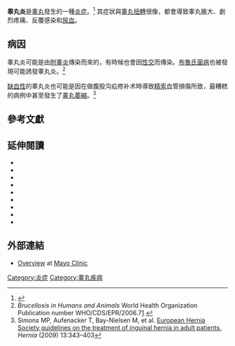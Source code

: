 {{medical}}
{{Infobox disease
 | Name           = 睾丸炎
 | Image          =
 | Caption        =
 | DiseasesDB     = 4342
 | ICD10          = {{ICD10|N|45||n|40}}
 | ICD9           = {{ICD9|604}}
 | ICDO           =
 | OMIM           =
 | MedlinePlus    = 001280
 | eMedicineSubj  = emerg
 | eMedicineTopic = 344
 | MeshID         = D009920
}}
'''睾丸炎'''是[[睾丸|睾丸]]發生的一種[[炎症|炎症]]。<ref>{{DorlandsDict|six/000075643|orchitis}}</ref> 其症狀與[[睾丸扭轉|睾丸扭轉]]很像，都會導致睾丸脹大、劇烈疼痛、反覆感染和[[尿血|尿血]]。

==病因==
睾丸炎可能是由[[附睾炎|附睾炎]]傳染而來的，有時候也會因[[性交|性交]]而傳染。[[布魯氏菌病|布魯氏菌病]]也被發現可能誘發睾丸炎。<ref>''Brucellosis in Humans and Animals'' World Health Organization Publication number WHO/CDS/EPR/2006.7[http://www.who.int/csr/resources/publications/Brucellosis.pdf] {{Wayback|url=http://www.who.int/csr/resources/publications/Brucellosis.pdf |date=20201029174955 }}</ref>

[[缺血性|缺血性]]的睾丸炎也可能是因在做腹股沟疝修补术時導致[[精索|精索]]血管損傷所致，最糟糕的病例中甚至發生了[[睾丸萎縮|睾丸萎縮]]。<ref>Simons MP, Aufenacker T, Bay-Nielsen M, et al. [http://www.ncbi.nlm.nih.gov/pmc/articles/PMC2719730/?tool=pubmed European Hernia Society guidelines on the treatment of inguinal hernia in adult patients.] ''Hernia'' (2009) 13:343–403</ref>

==參考文獻==
{{reflist}}

==延伸閱讀==
{{refbegin|2}}
*{{cite journal  |vauthors=Lefort C, Thoumas D, Badachi Y, etal |date=July 2001 |title=Orchites ischémiques: À propos de 5 cas diagnostiqués en écho-Doppler couleur |trans_title=Ischemic orchiditis: review of 5 cases diagnosed by color Doppler ultrasonography |language=fr |journal=Journal De Radiologie |volume=82 |issue=7 |pages=839–42 |pmid=11507447 |id={{INIST|1080037}} |url=http://www.masson.fr/masson/MDOI-JR-07-2001-82-07-0221-0363-101019-ART4}}
*{{cite journal |vauthors=Chung JJ, Kim MJ, Lee T, Yoo HS, Lee JT |date=September 1997 |title=Sonographic findings in tuberculous epididymitis and epididymo-orchitis |url=https://archive.org/details/sim_journal-of-clinical-ultrasound_1997-09_25_7/page/390 |journal=Journal of Clinical Ultrasound |volume=25 |issue=7 |pages=390–4 |pmid=9282805 |doi=10.1002/(SICI)1097-0096(199709)25:7<390::AID-JCU7>3.0.CO;2-5}}
*{{cite journal |vauthors=Fong Y, Wantz GE |date=May 1992 |title=Prevention of ischemic orchitis during inguinal hernioplasty |journal=Surgery, Gynecology & Obstetrics |volume=174 |issue=5 |pages=399–402 |pmid=1570618}}
*{{cite journal |vauthors=Beard CM, Benson RC, Kelalis PP, Elveback LR, Kurland LT |date=January 1977 |title=The incidence and outcome of mumps orchitis in Rochester, Minnesota, 1935 to 1974 |journal=Mayo Clinic Proceedings |volume=52 |issue=1 |pages=3–7 |pmid=609284}}
*{{cite journal |vauthors=Bigazzi PE, Kosuda LL, Hsu KC, Andres GA |date=February 1976 |title=Immune complex orchitis in vasectomized rabbits |journal=The Journal of Experimental Medicine |volume=143 |issue=2 |pages=382–404  |pmid=129498 |pmc=2190126 |url=http://jem.rupress.org/cgi/pmidlookup?view=long&pmid=129498 |doi=10.1084/jem.143.2.382}}
*{{cite journal |vauthors=Lynch VP, Eakins D, Morrison E |date=August 1968 |title=Granulomatous orchitis |journal=British Journal of Urology |volume=40 |issue=4 |pages=451–8 |pmid=5678169 |doi=10.1111/j.1464-410X.1968.tb11832.x}}
*{{cite journal |author=Dreyfuss W |date=April 1954 |title=Acute granulomatous orchiditis |journal=The Journal of Urology |volume=71 |issue=4 |pages=483–7 |pmid=13152871}}
*{{cite journal |author=Lambert B |year=1951 |title=The frequency of mumps and of mumps orchitis and the consequences for sexuality and fertility |journal=Acta Genetica Et Statistica Medica |volume=2 |issue=Suppl. 1 |pages=1–166 |pmid=15444009}}
*{{cite journal |author=Grünberg H |year=1926 |title=Three unusual cases of chronic orchitis clinically resembling tumors of the testis |journal=Frankfurt Z Pathol |volume=33 |pages=217–27}}
{{refend}}

==外部連結==
* [http://www.mayoclinic.com/health/orchitis/DS00602 Overview] {{Wayback|url=http://www.mayoclinic.com/health/orchitis/DS00602 |date=20140102110140 }} at [[Mayo_Clinic|Mayo Clinic]]

{{男性骨盆與生殖器疾病}}
{{Inflammation}}

[[Category:炎症|Category:炎症]]
[[Category:睾丸疾病|Category:睾丸疾病]]